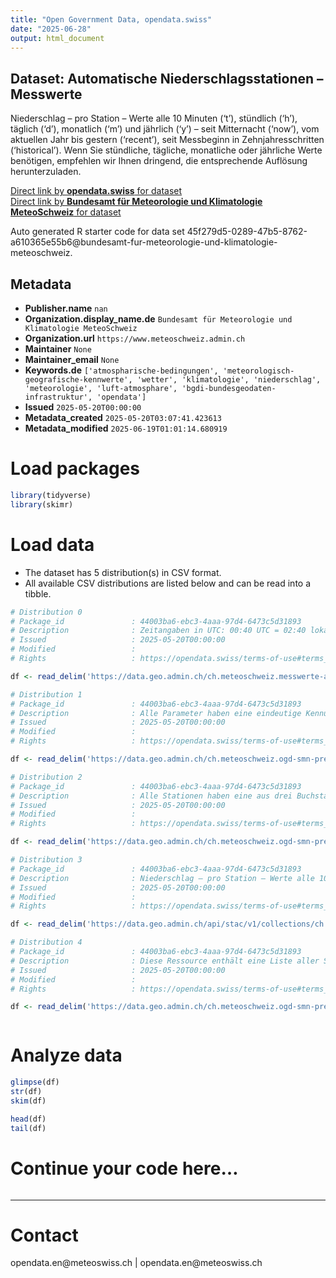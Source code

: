 ```yaml
---
title: "Open Government Data, opendata.swiss"
date: "2025-06-28"
output: html_document
---
```


## Dataset: Automatische Niederschlagsstationen – Messwerte

Niederschlag – pro Station – Werte alle 10 Minuten ('t'), stündlich ('h'), täglich ('d'), monatlich ('m') und jährlich ('y') – seit Mitternacht ('now'), vom aktuellen Jahr bis gestern ('recent'), seit Messbeginn in Zehnjahresschritten ('historical'). Wenn Sie stündliche, tägliche, monatliche oder jährliche Werte benötigen, empfehlen wir Ihnen dringend, die entsprechende Auflösung herunterzuladen.

[Direct link by **opendata.swiss** for dataset](https://opendata.swiss/de/dataset/automatische-niederschlagsstationen-messwerte)<br>
[Direct link by **Bundesamt für Meteorologie und Klimatologie MeteoSchweiz** for dataset](https://www.meteoschweiz.admin.ch/service-und-publikationen/service/open-data.html)

Auto generated R starter code for data set 45f279d5-0289-47b5-8762-a610365e55b6@bundesamt-fur-meteorologie-und-klimatologie-meteoschweiz.

## Metadata

- **Publisher.name** `nan`
- **Organization.display_name.de** `Bundesamt für Meteorologie und Klimatologie MeteoSchweiz`
- **Organization.url** `https://www.meteoschweiz.admin.ch`
- **Maintainer** `None`
- **Maintainer_email** `None`
- **Keywords.de** `['atmospharische-bedingungen', 'meteorologisch-geografische-kennwerte', 'wetter', 'klimatologie', 'niederschlag', 'meteorologie', 'luft-atmosphare', 'bgdi-bundesgeodaten-infrastruktur', 'opendata']`
- **Issued** `2025-05-20T00:00:00`
- **Metadata_created** `2025-05-20T03:07:41.423613`
- **Metadata_modified** `2025-06-19T01:01:14.680919`


# Load packages

```r

library(tidyverse)
library(skimr)

```

# Load data

-   The dataset has 5 distribution(s) in CSV format.
-   All available CSV distributions are listed below and can be read into a tibble.

```r

# Distribution 0
# Package_id               : 44003ba6-ebc3-4aaa-97d4-6473c5d31893
# Description              : Zeitangaben in UTC: 00:40 UTC = 02:40 lokale (CH) Sommerzeit, 01:40 Winterzeit.
# Issued                   : 2025-05-20T00:00:00
# Modified                 : 
# Rights                   : https://opendata.swiss/terms-of-use#terms_by

df <- read_delim('https://data.geo.admin.ch/ch.meteoschweiz.messwerte-aktuell/VQHA98.csv')

# Distribution 1
# Package_id               : 44003ba6-ebc3-4aaa-97d4-6473c5d31893
# Description              : Alle Parameter haben eine eindeutige Kennung, die von der zeitlichen Auflösung abhängig ist. Diese Ressource enthält eine Liste aller Parameterkennungen mit Erläuterung, Zeitintervall, Dezimalstellen, Datentyp und Masseinheit.
# Issued                   : 2025-05-20T00:00:00
# Modified                 : 
# Rights                   : https://opendata.swiss/terms-of-use#terms_by

df <- read_delim('https://data.geo.admin.ch/ch.meteoschweiz.ogd-smn-precip/ogd-smn-precip_meta_parameters.csv')

# Distribution 2
# Package_id               : 44003ba6-ebc3-4aaa-97d4-6473c5d31893
# Description              : Alle Stationen haben eine aus drei Buchstaben bestehende Kennung (z.B. "BER" für "Bern/Zollikofen" oder "LUG" für "Lugano"). Diese Ressource enthält eine Liste aller Stationskennungen mit Namen, Kanton, Wigos ID, Stationstyp, Höhe, Koordinaten, Ausrichtung und URL der Stationsdetailseiten.
# Issued                   : 2025-05-20T00:00:00
# Modified                 : 
# Rights                   : https://opendata.swiss/terms-of-use#terms_by

df <- read_delim('https://data.geo.admin.ch/ch.meteoschweiz.ogd-smn-precip/ogd-smn-precip_meta_stations.csv')

# Distribution 3
# Package_id               : 44003ba6-ebc3-4aaa-97d4-6473c5d31893
# Description              : Niederschlag – pro Station – Werte alle 10 Minuten ('t'), stündlich ('h'), täglich ('d'), monatlich ('m') und jährlich ('y') – seit Mitternacht ('now'), vom aktuellen Jahr bis gestern ('recent'), seit Messbeginn in Zehnjahresschritten ('historical'). Wenn Sie stündliche, tägliche, monatliche oder jährliche Werte benötigen, empfehlen wir Ihnen dringend, die entsprechende Auflösung herunterzuladen.
# Issued                   : 2025-05-20T00:00:00
# Modified                 : 
# Rights                   : https://opendata.swiss/terms-of-use#terms_by

df <- read_delim('https://data.geo.admin.ch/api/stac/v1/collections/ch.meteoschweiz.ogd-smn-precip')

# Distribution 4
# Package_id               : 44003ba6-ebc3-4aaa-97d4-6473c5d31893
# Description              : Diese Ressource enthält eine Liste aller Stationen und Parameter mit Start- und Enddatum der Messungen.
# Issued                   : 2025-05-20T00:00:00
# Modified                 : 
# Rights                   : https://opendata.swiss/terms-of-use#terms_by

df <- read_delim('https://data.geo.admin.ch/ch.meteoschweiz.ogd-smn-precip/ogd-smn-precip_meta_datainventory.csv')



```

# Analyze data

```r

glimpse(df)
str(df)
skim(df)

head(df)
tail(df)

```

# Continue your code here...

```r

```

------------------------------------------------------------------------

# Contact

opendata.en@meteoswiss.ch | opendata.en@meteoswiss.ch

